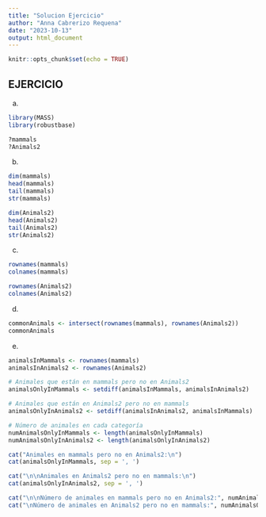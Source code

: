 ```yaml
---
title: "Solucion Ejercicio"
author: "Anna Cabrerizo Requena"
date: "2023-10-13"
output: html_document
---
```


```r
knitr::opts_chunk$set(echo = TRUE)
```


## EJERCICIO 

a)
```r
library(MASS)
library(robustbase)

?mammals
?Animals2
```

b)

```r
dim(mammals)  
head(mammals)  
tail(mammals)  
str(mammals)  
```

```r
dim(Animals2)  
head(Animals2)  
tail(Animals2)  
str(Animals2)  
```

c)

```r
rownames(mammals)
colnames(mammals)
```

```r
rownames(Animals2)
colnames(Animals2)
```

d)

```r
commonAnimals <- intersect(rownames(mammals), rownames(Animals2))
commonAnimals
```

e)

```r
animalsInMammals <- rownames(mammals)
animalsInAnimals2 <- rownames(Animals2)

# Animales que están en mammals pero no en Animals2
animalsOnlyInMammals <- setdiff(animalsInMammals, animalsInAnimals2)

# Animales que están en Animals2 pero no en mammals
animalsOnlyInAnimals2 <- setdiff(animalsInAnimals2, animalsInMammals)

# Número de animales en cada categoría
numAnimalsOnlyInMammals <- length(animalsOnlyInMammals)
numAnimalsOnlyInAnimals2 <- length(animalsOnlyInAnimals2)

cat("Animales en mammals pero no en Animals2:\n")
cat(animalsOnlyInMammals, sep = ', ')

cat("\n\nAnimales en Animals2 pero no en mammals:\n")
cat(animalsOnlyInAnimals2, sep = ', ')

cat("\n\nNúmero de animales en mammals pero no en Animals2:", numAnimalsOnlyInMammals)
cat("\nNúmero de animales en Animals2 pero no en mammals:", numAnimalsOnlyInAnimals2)

```


